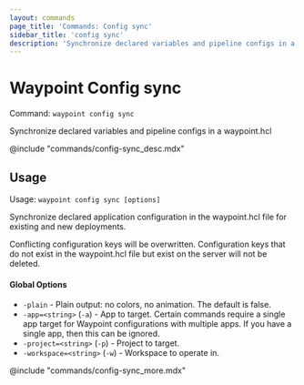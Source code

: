 ```yaml
---
layout: commands
page_title: 'Commands: Config sync'
sidebar_title: 'config sync'
description: 'Synchronize declared variables and pipeline configs in a waypoint.hcl'
---
```


# Waypoint Config sync

Command: `waypoint config sync`

Synchronize declared variables and pipeline configs in a waypoint.hcl

@include "commands/config-sync_desc.mdx"

## Usage

Usage: `waypoint config sync [options]`

Synchronize declared application configuration in the waypoint.hcl file
for existing and new deployments.

Conflicting configuration keys will be overwritten. Configuration keys
that do not exist in the waypoint.hcl file but exist on the server will not
be deleted.

#### Global Options

- `-plain` - Plain output: no colors, no animation. The default is false.
- `-app=<string>` (`-a`) - App to target. Certain commands require a single app target for Waypoint configurations with multiple apps. If you have a single app, then this can be ignored.
- `-project=<string>` (`-p`) - Project to target.
- `-workspace=<string>` (`-w`) - Workspace to operate in.

@include "commands/config-sync_more.mdx"
